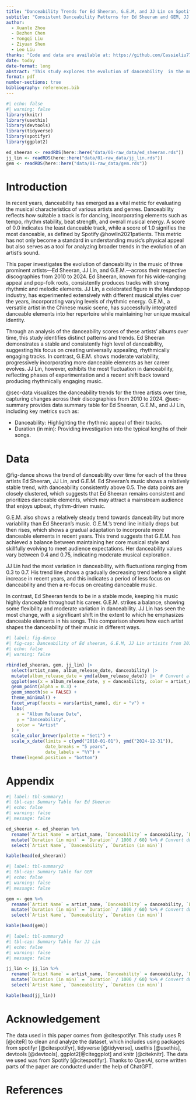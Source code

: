 ```yaml
---
title: "Danceability Trends for Ed Sheeran, G.E.M, and JJ Lin on Spotify (2010-2024)"
subtitle: "Consistent Danceability Patterns for Ed Sheeran and GEM, JJ Lin Shows Fluctuations"
author: 
  - Xuanle Zhou
  - Dezhen Chen
  - Yongqi Liu
  - Ziyuan Shen
  - Leo Liu
thanks: "Code and data are available at: https://github.com/Cassieliu77/Spotify_Trend_Analysis.git "
date: today
date-format: long
abstract: "This study explores the evolution of danceability  in the music of Ed Sheeran, JJ Lin, and G.E.M. from 2010 to 2024. It reveals that Ed Sheeran consistently maintains a high level of danceability, while G.E.M. incorporates increasingly danceable elements over time. In contrast, JJ Lin exhibits significant fluctuations in his focus on danceability."
format: pdf
number-sections: true
bibliography: references.bib
---
```


```r
#| echo: false
#| warning: false
library(knitr)
library(usethis)
library(devtools) 
library(tidyverse)
library(spotifyr)
library(ggplot2)

ed_sheeran <- readRDS(here::here("data/01-raw_data/ed_sheeran.rds"))
jj_lin <- readRDS(here::here("data/01-raw_data/jj_lin.rds"))
gem <- readRDS(here::here("data/01-raw_data/gem.rds"))
```


# Introduction

In recent years, danceability has emerged as a vital metric for evaluating the musical characteristics of various artists and genres. Danceability reflects how suitable a track is for dancing, incorporating elements such as tempo, rhythm stability, beat strength, and overall musical energy. A score of 0.0 indicates the least danceable track, while a score of 1.0 signifies the most danceable, as defined by Spotify @howlin2021patients. This metric has not only become a standard in understanding music’s physical appeal but also serves as a tool for analyzing broader trends in the evolution of an artist’s sound.

This paper investigates the evolution of danceability in the music of three prominent artists—Ed Sheeran, JJ Lin, and G.E.M.—across their respective discographies from 2010 to 2024. Ed Sheeran, known for his wide-ranging appeal and pop-folk roots, consistently produces tracks with strong rhythmic and melodic elements. JJ Lin, a celebrated figure in the Mandopop industry, has experimented extensively with different musical styles over the years, incorporating varying levels of rhythmic energy. G.E.M., a versatile artist in the Chinese music scene, has successfully integrated danceable elements into her repertoire while maintaining her unique musical identity.

Through an analysis of the danceability scores of these artists’ albums over time, this study identifies distinct patterns and trends. Ed Sheeran demonstrates a stable and consistently high level of danceability, suggesting his focus on creating universally appealing, rhythmically engaging tracks. In contrast, G.E.M. shows moderate variability, progressively incorporating more danceable elements as her career evolves. JJ Lin, however, exhibits the most fluctuation in danceability, reflecting phases of experimentation and a recent shift back toward producing rhythmically engaging music.

@sec-data visualizes the danceability trends for the three artists over time, capturing changes across their discographies from 2010 to 2024. @sec-summary provides data summary table for Ed Sheeran, G.E.M., and JJ Lin, including key metrics such as:

- Danceability: Highlighting the rhythmic appeal of their tracks.
- Duration (in min): Providing investigation into the typical lengths of their songs.

# Data {#sec-data}
@fig-dance shows the trend of danceability over time for each of the three artists Ed Sheeran, JJ Lin, and G.E.M. Ed Sheeran's music shows a relatively stable trend, with danceability consistently above 0.5. The data points are closely clustered, which suggests that Ed Sheeran remains consistent and prioritizes danceable elements, which may attract a mainstream audience that enjoys upbeat, rhythm-driven music.

G.E.M. also shows a relatively steady trend towards danceability but more variability than Ed Sheeran's music. G.E.M.'s trend line initially drops but then rises, which shows a gradual adaptation to incorporate more danceable elements in recent years. This trend suggests that G.E.M. has achieved a balance between maintaining her core musical style and skillfully evolving to meet audience expectations. Her danceability values vary between 0.4 and 0.75, indicating moderate musical exploration.

JJ Lin had the most variation in danceability, with fluctuations ranging from 0.3 to 0.7. His trend line shows a gradually decreasing trend before a slight increase in recent years, and this indicates a period of less focus on danceability and then a re-focus on creating danceable music. 

In contrast, Ed Sheeran tends to be in a stable mode, keeping his music highly danceable throughout his career. G.E.M. strikes a balance, showing some flexibility and moderate variation in danceability. JJ Lin has seen the most change, with a significant shift in the extent to which he emphasizes danceable elements in his songs. This comparison shows how each artist shapes the danceability of their music in different ways.

```r
#| label: fig-dance
#| fig-cap: Danceability of Ed sheeran, G.E.M, JJ Lin artisits from 2010 to 2024
#| echo: false
#| warning: false

rbind(ed_sheeran, gem, jj_lin) |>
  select(artist_name, album_release_date, danceability) |>
  mutate(album_release_date = ymd(album_release_date)) |>  # Convert album release date to date format
  ggplot(aes(x = album_release_date, y = danceability, color = artist_name)) +
  geom_point(alpha = 0.3) +  
  geom_smooth(se = FALSE) +  
  theme_minimal() +  
  facet_wrap(facets = vars(artist_name), dir = "v") +  
  labs(
    x = "Album Release Date",
    y = "Danceability",
    color = "Artist"
  ) +
  scale_color_brewer(palette = "Set1") + 
  scale_x_date(limits = c(ymd("2010-01-01"), ymd("2024-12-31")),  
               date_breaks = "5 years",  
               date_labels = "%Y") +  
  theme(legend.position = "bottom") 
```
\newpage

\appendix

# Appendix {#sec-summary}
```r
#| label: tbl-summary1
#| tbl-cap: Summary Table for Ed Sheeran
#| echo: false
#| warning: false
#| message: false

ed_sheeran <- ed_sheeran %>%
  rename(`Artist Name` = artist_name, `Danceability` = danceability, `Duration` = duration_ms) %>%
  mutate(`Duration (in min)` = `Duration` / 1000 / 60) %>% # Convert duration from ms to minutes
  select(`Artist Name`, `Danceability`, `Duration (in min)`)

kable(head(ed_sheeran))
```

```r
#| label: tbl-summary2
#| tbl-cap: Summary Table for GEM
#| echo: false
#| warning: false
#| message: false

gem <- gem %>%
  rename(`Artist Name` = artist_name, `Danceability` = danceability, `Duration` = duration_ms) %>%
  mutate(`Duration (in min)` = `Duration` / 1000 / 60) %>% # Convert duration from ms to minutes
  select(`Artist Name`, `Danceability`, `Duration (in min)`)

kable(head(gem))
```

```r
#| label: tbl-summary3
#| tbl-cap: Summary Table for JJ Lin
#| echo: false
#| warning: false
#| message: false

jj_lin <- jj_lin %>%
  rename(`Artist Name` = artist_name, `Danceability` = danceability, `Duration` = duration_ms) %>%
  mutate(`Duration (in min)` = `Duration` / 1000 / 60) %>% # Convert duration from ms to minutes
  select(`Artist Name`, `Danceability`, `Duration (in min)`)

kable(head(jj_lin))
```

# Acknowledgement

The data used in this paper comes from @citespotifyr. This study uses R [@citeR] to clean and analyze the dataset, which includes using packages from spotifyr [@citespotifyr], tidyverse [@tidyverse], usethis [@usethis], devtools [@devtools], ggplot2[@citeggplot]  and knitr [@citeknitr]. The data we used was from Spotify [@citespotifyr]. Thanks to OpenAI, some written parts of the paper are conducted under the help of ChatGPT.


\newpage


# References


